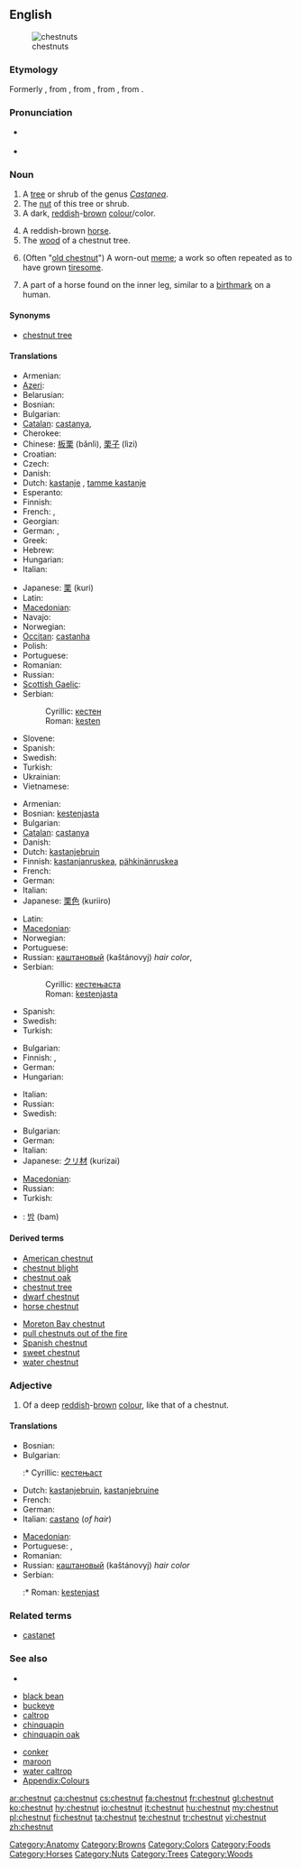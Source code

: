 ==English==
[[Image:Châtaignier 120807 1.jpg|thumb|chestnuts]]

===Etymology===
Formerly {{term|chesten|lang=en}} {{term|nut|lang=en}}, from {{etyl|enm}} {{term|chasteine|lang=enm}}, from {{etyl|fro}} {{term|chastaigne|lang=fro}}, from {{etyl|la}} {{term|castanea|lang=la}}, from {{etyl|grc}} {{term|καστάνεια|sc=Grek|tr=kastaneia}}.

===Pronunciation===
* {{a|UK|US}} {{IPA|/ˈtʃɛs.nʌt/|/ˈtʃɛst.nʌt/}}
* {{audio|en-us-chestnut.ogg|Audio (US)}}

===Noun===
{{en-noun}}

# A [[tree]] or shrub of the genus ''[[Castanea]]''.
# The [[nut]] of this tree or shrub.
# A dark, [[reddish]]-[[brown]] [[colour]]/color.
#: {{color panel|551608}}
# A reddish-brown [[horse]].
# The [[wood]] of a chestnut tree.
# {{idiom}} (Often "[[old chestnut]]") A worn-out [[meme]]; a work so often repeated as to have grown [[tiresome]].
# A part of a horse found on the inner leg, similar to a [[birthmark]] on a human.

====Synonyms====
* {{sense|tree}} [[chestnut tree]]

====Translations====
{{trans-see|chestnut tree}}

{{trans-top|nut of the chestnut tree}}
* Armenian: {{t-|hy|շագանակ|tr=šaganak}}
* [[Azeri]]: {{t|az|şabalıd|xs=Azeri}}
* Belarusian: {{t-|be|каштан|m|tr=kaštán|xs=Belarusian}}
* Bosnian: {{t-|bs|kesten|m}}
* Bulgarian: {{t+|bg|кестен|m}}
* [[Catalan]]: [[castanya]], {{f}}
* Cherokee: {{t|chr|ᏘᎵ|tr=tili|sc=Cher|xs=Cherokee}}
* Chinese: [[板栗]] (bǎnlì), [[栗子]] (lìzi)
* Croatian: {{t-|hr|kesten|m}}
* Czech: {{t+|cs|kaštan|m}}
* Danish: {{t-|da|kastanje|c}}
* Dutch: [[kastanje]] {{f}}, [[tamme kastanje]] {{f}}
* Esperanto: {{t-|eo|kaŝtano|xs=Esperanto}}
* Finnish: {{t+|fi|kastanja}}
* French: {{t+|fr|châtaigne|f}}, {{t+|fr|marron|m}}
* Georgian: {{t-|ka|წაბლი|tr=cabli|sc=Geor|xs=Georgian}}
* German: {{t+|de|Kastanie|f}}, {{t|de|Esskastanie|f}}
* Greek: {{t|el|κάστανο|n}}
* Hebrew: {{t+|he|ערמון|m}}
* Hungarian: {{t+|hu|gesztenye}}
* Italian: {{t+|it|castagna|f}}
{{trans-mid}}
* Japanese: [[栗]] (kuri)
* Latin: {{t-|la|castanea|f}}
* [[Macedonian]]: {{t|mk|костен|m|tr=kósten}}
* Navajo: {{tø|nv|neeshchʼííłchííʼ}}
* Norwegian: {{t-|no|kastanje|m}}
* [[Occitan]]: [[castanha]] {{f}}
* Polish: {{t+|pl|kasztan|m}}
* Portuguese: {{t+|pt|castanha|f}}
* Romanian: {{t|ro|castană}}
* Russian: {{t+|ru|каштан|m|tr=kaštán}}
* [[Scottish Gaelic]]: {{t|gd|castan|m}}
* Serbian:
*: Cyrillic: [[кестен#Serbian|кестен]] {{m}}
*: Roman: [[kesten#Serbian|kesten]] {{m}}
* Slovene: {{t+|sl|kostanj|m}}
* Spanish: {{t+|es|castaña|f}}
* Swedish: {{t|sv|kastanj|n}}
* Turkish: {{t+|tr|kestane}}
* Ukrainian: {{t-|uk|каштан|m|tr=kaštán|xs=Ukrainian}}
* Vietnamese: {{t-|vi|hạt dẻ|xs=Vietnamese}}
{{trans-bottom}}

{{trans-top|reddish-brown colour}}
* Armenian: {{t+|hy|շագանակագույն|tr=šaganakaguyn}}
* Bosnian: [[kestenjasta]] {{f}}
* Bulgarian: {{t|bg|кестеняв}}
* [[Catalan]]: [[castanya]]
* Danish: {{t|da|kastanjebrunt}}<!-- needs checking -->
* Dutch: [[kastanjebruin]] {{n}}
* Finnish: [[kastanjanruskea]], [[pähkinänruskea]]
* French: {{t+|fr|marron|m}}
* German: {{t|de|Kastanienbraun|n}}
* Italian: {{t+|it|castano|f}}
* Japanese: [[栗色]] (kuriiro)
{{trans-mid}}
* Latin: {{t-|la|spadix|alt=spādīx}}
* [[Macedonian]]: {{t|mk|костенлива|f|tr=kosténliva}}
* Norwegian: {{t-|no|kastanje}}
* Portuguese: {{t+|pt|castanho|m}}
* Russian: [[каштановый]] (kaštánovyj) ''hair color'',
* Serbian:
*: Cyrillic: [[кестењаста]] {{f}}
*: Roman: [[kestenjasta#Serbian|kestenjasta]] {{f}}
* Spanish: {{t+|es|castaño|m}}
* Swedish: {{t|sv|kastanjebrunt}}
* Turkish: {{t+|tr|kestane}}
{{trans-bottom}}

{{trans-top|reddish-brown horse}}
* Bulgarian: {{t|bg|дорест кон}}
* Finnish: {{t-|fi|raudikko}}, {{t+|fi|rautias}}
* German: {{t+|de|Fuchs|m}}
* Hungarian: {{t+|hu|pej}}
{{trans-mid}}
* Italian: {{t+|it|castano|f}}
* Russian: {{t+|ru|гнедой|tr=gn'edój}}
* Swedish: {{t|sv|fux}}
{{trans-bottom}}

{{trans-top|wood of a chestnut tree}}
* Bulgarian: {{t+|bg|кестен|m}}
* German: {{t+|de|Kastanie|f}}
* Italian: {{t+|it|castagneto|m}}
* Japanese: [[クリ材]] (kurizai)
{{trans-mid}}
* [[Macedonian]]: {{t|mk|костен|m|tr=kósten}}
* Russian: {{t+|ru|каштан|m|tr=kaštán}}
* Turkish: {{t+|tr|kestane}}
{{trans-bottom}}
{{checktrans-top}}
<!--Remove this section once all of the translations below have been moved into the tables above.-->
* {{ttbc|Korean}}: [[밤]] (bam)
{{trans-bottom}}

====Derived terms====
{{rel-top|terms derived from ''chestnut (noun)''}}
* [[American chestnut]]
* [[chestnut blight]]
* [[chestnut oak]]
* [[chestnut tree]]
* [[dwarf chestnut]]
* [[horse chestnut]]
{{rel-mid}}
* [[Moreton Bay chestnut]]
* [[pull chestnuts out of the fire]]
* [[Spanish chestnut]]
* [[sweet chestnut]]
* [[water chestnut]]
{{rel-bottom}}

===Adjective===
{{en-adj|-}}

# Of a deep [[reddish]]-[[brown]] [[colour]], like that of a chestnut.

====Translations====
{{trans-top|of a deep reddish-brown colour}}
* Bosnian: {{t-|bs|kestenjast|m}}
* Bulgarian: {{t|bg|кестеняв}}
*:* Cyrillic: [[кестењаст]] {{m}}
* Dutch: [[kastanjebruin]], [[kastanjebruine]]
* French: {{t+|fr|marron}}
* German: {{t-|de|kastanienbraun}}
* Italian: [[castano]] (''of hair'')
{{trans-mid}}
* [[Macedonian]]: {{t|mk|костенлива|f|tr=kosténliva}}
* Portuguese: {{t+|pt|castanho}}, {{t+|pt|marrom}}
* Romanian: {{t-|ro|roib}}
* Russian: [[каштановый]] (kaštánovyj) ''hair color''
* Serbian:
*:* Roman: [[kestenjast]] {{m}}
{{trans-bottom}}

===Related terms===
* [[castanet]]<!--related via Spanish-->

===See also===
* {{pedia}}
{{top2}}
* [[black bean]]
* [[buckeye]]
* [[caltrop]]
* [[chinquapin]]
* [[chinquapin oak]]
{{mid2}}
* [[conker]]
* [[maroon]]
* [[water caltrop]]
* [[Appendix:Colours]]
{{bottom}}

[[Category:Anatomy]]
[[Category:Browns]]
[[Category:Colors]]
[[Category:Foods]]
[[Category:Horses]]
[[Category:Nuts]]
[[Category:Trees]]
[[Category:Woods]]

[[ar:chestnut]]
[[ca:chestnut]]
[[cs:chestnut]]
[[fa:chestnut]]
[[fr:chestnut]]
[[gl:chestnut]]
[[ko:chestnut]]
[[hy:chestnut]]
[[io:chestnut]]
[[it:chestnut]]
[[hu:chestnut]]
[[my:chestnut]]
[[pl:chestnut]]
[[fi:chestnut]]
[[ta:chestnut]]
[[te:chestnut]]
[[tr:chestnut]]
[[vi:chestnut]]
[[zh:chestnut]]